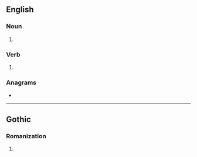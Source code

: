 {{also|Ahs|AHS}}
==English==

===Noun===
{{head|en|noun form}}

# {{plural of|en|ah}}

===Verb===
{{head|en|verb form}}

# {{en-third-person singular of|ah}}

===Anagrams===
* {{anagrams|en|a=ahs|Ash|Hsa.|SHA|ash|has|sha|šâh|šāh}}

----

==Gothic==

===Romanization===
{{got-rom}}

# {{romanization of|got|𐌰𐌷𐍃}}